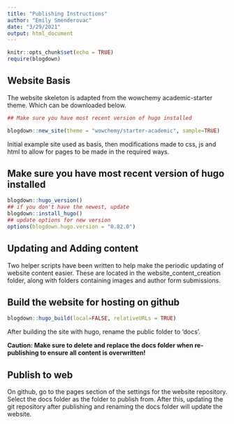 ```yaml
---
title: "Publishing Instructions"
author: "Emily Smenderovac"
date: "3/29/2021"
output: html_document
---
```


```r
knitr::opts_chunk$set(echo = TRUE)
require(blogdown)
```

## Website Basis

The website skeleton is adapted from the wowchemy academic-starter theme. Which can be downloaded below.

```r
## Make sure you have most recent version of hugo installed

blogdown::new_site(theme = "wowchemy/starter-academic", sample=TRUE)

```

Initial example site used as basis, then modifications made to css, js and html to allow for pages to be made in the required ways.

## Make sure you have most recent version of hugo installed

```r
blogdown::hugo_version()
## if you don't have the newest, update
blogdown::install_hugo()
## update options for new version
options(blogdown.hugo.version = "0.82.0")

```

## Updating and Adding content

Two helper scripts have been written to help make the periodic updating of website content easier. These are located in the website_content_creation folder, along with folders containing images and author form submissions. 


## Build the website for hosting on github

```r
blogdown::hugo_build(local=FALSE, relativeURLs = TRUE)
```

After building the site with hugo, rename the public folder to 'docs'.


**Caution: Make sure to delete and replace the docs folder when re-publishing to ensure all content is overwritten!**


## Publish to web

On github, go to the pages section of the settings for the website repository. Select the docs folder as the folder to publish from. After this, updating the git repository after publishing and renaming the docs folder will update the website.


